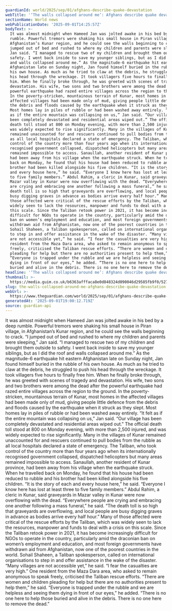 ```yaml
---
guardianId: world/2025/sep/01/afghans-describe-quake-devastation
webTitle: '‘The walls collapsed around me’: Afghans describe quake devastation'
sectionName: World news
webPublicationDate: '2025-09-01T14:25:57Z'
bodyText: >-
  It was almost midnight when Hameed Jan was jolted awake in his bed by a deep
  rumble. Powerful tremors were shaking his small house in Piran village, in
  Afghanistan’s Kunar region, and he could see the walls beginning to crack. “I
  jumped out of bed and rushed to where my children and parents were sleeping,”
  Jan said. “I managed to rescue two of my children and brought them outside to
  safety. I went back inside to save my younger siblings, but as I did the roof
  and walls collapsed around me.” As the magnitude-6 earthquake hit eastern
  Afghanistan late on Sunday night, Jan found himself buried in the rubble of
  his own house. As much as he tried to claw at the debris, he struggled to push
  his head through the wreckage. It took villagers five hours to finally free
  him. When he finally broke through, he was greeted with scenes of tragedy and
  devastation. His wife, two sons and two brothers were among the dead after the
  powerful earthquake had razed entire villages across the region to the ground.
  In the poverty-stricken, mountainous terrain of Kunar, most homes in the
  affected villages had been made only of mud, giving people little defence from
  the debris and floods caused by the earthquake when it struck as they slept.
  Most homes lay in piles of rubble or had been washed away entirely. “It felt
  as if the entire mountain was collapsing on us,” Jan said. “Our village has
  been completely devastated and residential areas wiped out.” The official
  death toll stood at 800 on Monday evening, with more than 2,500 injured, and
  was widely expected to rise significantly. Many in the villages of Kunar
  remained unaccounted for and rescuers continued to pull bodies from the rubble
  as all local hospitals declared a state of emergency. The Taliban, who took
  control of the country more than four years ago when its internationally
  recognised government collapsed, dispatched helicopters but many areas
  remained impossible to access. Sanaullah, another resident of Kunar province,
  had been away from his village when the earthquake struck. When he travelled
  back on Monday, he found that his house had been reduced to rubble and his
  brother had been killed alongside his five children. “It is the story of each
  and every house here,” he said. “Everyone I know here has lost at least three
  to five family members.” Abdul Rahim, a cleric in Kunar, said graveyards in
  Mazar valley in Kunar were now overflowing with the dead. “Everywhere people
  are crying and embracing one another following a mass funeral,” he said. “The
  death toll is so high that graveyards are overflowing, and local people are
  busy digging graves in advance as bodies arrive every half hour.” Many of
  those affected were critical of the rescue efforts by the Taliban, which was
  widely seen to lack the resources, manpower and funds to deal with a crisis on
  this scale. Since the Taliban retook power in 2021, it has become increasingly
  difficult for NGOs to operate in the country, particularly amid the draconian
  ban on women’s employment and education, and most foreign governments have
  withdrawn aid from Afghanistan, now one of the poorest countries in the world.
  Sohail Shaheen, a Taliban spokesperson, called on international organisations
  to step in and offer assistance in the wake of the disaster. “Many villages
  are not accessible yet,” he said. “I fear the casualties are very high.” One
  resident from the Maza Dara area, who asked to remain anonymous to speak
  freely, criticised the Taliban rescue efforts. “There are women and children
  pleading for help but there are no authorities present to help them,” he said.
  “Everyone is trapped under the rubble and we are helpless and seeing them
  dying in front of our eyes,” he added. “There is no one here to help those
  buried and alive in the debris. There is no one here to remove the dead.”
headline: '‘The walls collapsed around me’: Afghans describe quake devastation'
thumbnail: >-
  https://media.guim.co.uk/b6363afffaca8e0d848324d090046d29585fb9f0/527_0_5000_4000/500.jpg
slug: the-walls-collapsed-around-me-afghans-describe-quake-devastation
webUrl: >-
  https://www.theguardian.com/world/2025/sep/01/afghans-describe-quake-devastation
generatedAt: '2025-09-01T19:00:12.719Z'
source: guardian-api
---
```

It was almost midnight when Hameed Jan was jolted awake in his bed by a deep rumble. Powerful tremors were shaking his small house in Piran village, in Afghanistan’s Kunar region, and he could see the walls beginning to crack. “I jumped out of bed and rushed to where my children and parents were sleeping,” Jan said. “I managed to rescue two of my children and brought them outside to safety. I went back inside to save my younger siblings, but as I did the roof and walls collapsed around me.” As the magnitude-6 earthquake hit eastern Afghanistan late on Sunday night, Jan found himself buried in the rubble of his own house. As much as he tried to claw at the debris, he struggled to push his head through the wreckage. It took villagers five hours to finally free him. When he finally broke through, he was greeted with scenes of tragedy and devastation. His wife, two sons and two brothers were among the dead after the powerful earthquake had razed entire villages across the region to the ground. In the poverty-stricken, mountainous terrain of Kunar, most homes in the affected villages had been made only of mud, giving people little defence from the debris and floods caused by the earthquake when it struck as they slept. Most homes lay in piles of rubble or had been washed away entirely. “It felt as if the entire mountain was collapsing on us,” Jan said. “Our village has been completely devastated and residential areas wiped out.” The official death toll stood at 800 on Monday evening, with more than 2,500 injured, and was widely expected to rise significantly. Many in the villages of Kunar remained unaccounted for and rescuers continued to pull bodies from the rubble as all local hospitals declared a state of emergency. The Taliban, who took control of the country more than four years ago when its internationally recognised government collapsed, dispatched helicopters but many areas remained impossible to access. Sanaullah, another resident of Kunar province, had been away from his village when the earthquake struck. When he travelled back on Monday, he found that his house had been reduced to rubble and his brother had been killed alongside his five children. “It is the story of each and every house here,” he said. “Everyone I know here has lost at least three to five family members.” Abdul Rahim, a cleric in Kunar, said graveyards in Mazar valley in Kunar were now overflowing with the dead. “Everywhere people are crying and embracing one another following a mass funeral,” he said. “The death toll is so high that graveyards are overflowing, and local people are busy digging graves in advance as bodies arrive every half hour.” Many of those affected were critical of the rescue efforts by the Taliban, which was widely seen to lack the resources, manpower and funds to deal with a crisis on this scale. Since the Taliban retook power in 2021, it has become increasingly difficult for NGOs to operate in the country, particularly amid the draconian ban on women’s employment and education, and most foreign governments have withdrawn aid from Afghanistan, now one of the poorest countries in the world. Sohail Shaheen, a Taliban spokesperson, called on international organisations to step in and offer assistance in the wake of the disaster. “Many villages are not accessible yet,” he said. “I fear the casualties are very high.” One resident from the Maza Dara area, who asked to remain anonymous to speak freely, criticised the Taliban rescue efforts. “There are women and children pleading for help but there are no authorities present to help them,” he said. “Everyone is trapped under the rubble and we are helpless and seeing them dying in front of our eyes,” he added. “There is no one here to help those buried and alive in the debris. There is no one here to remove the dead.”
